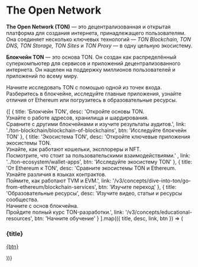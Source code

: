 

# The Open Network

**The Open Network (TON)** — это децентрализованная и открытая платформа для создания интернета, принадлежащего пользователям.
Она соединяет несколько ключевых технологий — *TON Blockchain, TON DNS, TON Storage, TON Sites* и *TON Proxy* — в одну цельную экосистему.

**Блокчейн TON** — это основа TON. Он создан как распределённый суперкомпьютер для сервисов и приложений децентрализованного интернета. Он нацелен на поддержку миллионов пользователей и приложений по всему миру.

Начните исследовать TON с помощью одной из точек входа.
Разберитесь в блокчейне, исследуйте главные приложения, узнайте отличия от Ethereum или погрузитесь в образовательные ресурсы.

<div
  style={{
  display: 'grid',
  gridTemplateColumns: 'repeat(auto-fit, minmax(250px, 1fr))',
  gap: '1.25rem',
  marginTop: '1.5rem'
  }}
>
  {[
    {
      title: 'Блокчейн TON',
      desc: 'Откройте основы TON.<br> Узнайте о работе адресов, хранилища и шардирования. <br> Сравните с другими блокчейнами и изучите результаты аудитов.',
      link: './ton-blockchain/blockchain-of-blockchains',
      btn: 'Исследуйте блокчейн TON'
    },
    {
      title: 'Экосистема TON',
      desc: 'Откройте ключевые приложения экосистемы TON. <br> Узнайте, как работают кошельки, эксплореры и NFT. <br> Посмотрите, что стоит за пользовательскими взаимодействиями.' ,
      link: '../ton-ecosystem/wallet-apps',
      btn: 'Исследуйте экосистему TON'
    },
    {
      title: 'От Ethereum к TON',
      desc: 'Сравните экосистемы TON и Ethereum. <br> Узнайте различия в языках контрактов. <br> Поймите, как работают TVM и EVM.',
      link: '/v3/concepts/dive-into-ton/go-from-ethereum/blockchain-services',
      btn: 'Изучите переход'
    },
    {
      title: 'Образовательные ресурсы',
      desc: 'Изучите видео, статьи и ресурсы сообщества. <br> Начните с основ блокчейна. <br> Пройдите полный курс TON-разработки.',
      link: '/v3/concepts/educational-resources',
      btn: 'Начните обучение'
    }
  ].map(({ title, desc, link, btn }) => (
    <div
      key={title}
      style={{
        border: '1px solid  #e5e7eb',
        borderRadius: '0.75rem',
        padding: '0.9rem 1rem',
        backgroundColor: 'var(--card-bg)',
        boxShadow: '0 1px 2px rgba(0,0,0,0.04)',
        display: 'flex',
        flexDirection: 'column',
        justifyContent: 'start',
        gap: '0.75rem',
        height: '100%',
        color: 'var(--text-color)'
      }}
    >
      <h3 style={{ fontSize: '1rem', fontWeight: '600', margin: 0 }}>{title}</h3>
      <p style={{ fontSize: '0.84rem', lineHeight: '1.45', margin: 0 }} dangerouslySetInnerHTML={{ __html: desc }} />
      <a href={link} style={{
        alignSelf: 'start',
        padding: '0.4rem 0.75rem',
        backgroundColor: 'var(--btn-bg)',
        color: 'var(--btn-text)',
        borderRadius: '0.5rem',
        fontSize: '0.8rem',
        textDecoration: 'none',
        marginTop: 'auto'
      }}>{btn}</a>
    </div>
  ))}
</div>

<Feedback />
